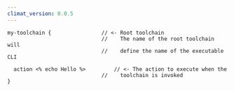 ```yaml
---
climat_version: 0.0.5
---
```

```clidsl title="toolchain.cli"
my-toolchain {                // <- Root toolchain
                              //    The name of the root toolchain will
                              //    define the name of the executable CLI
       
  action <% echo Hello %>         // <- The action to execute when the
                              //    toolchain is invoked
}
```